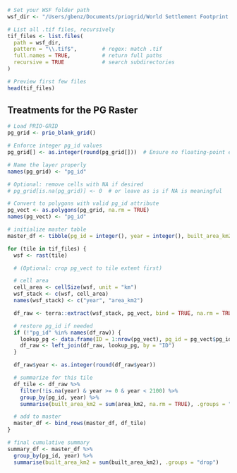 


```r
# Set your WSF folder path
wsf_dir <- "/Users/gbenz/Documents/priogrid/World Settlement Footprint Evolution/Rwanda_9_tiles_subset"

# List all .tif files, recursively
tif_files <- list.files(
  path = wsf_dir,
  pattern = "\\.tif$",        # regex: match .tif
  full.names = TRUE,          # return full paths
  recursive = TRUE            # search subdirectories
)

# Preview first few files
head(tif_files)

```


## Treatments for the PG Raster

```r
# Load PRIO-GRID
pg_grid <- prio_blank_grid()

# Enforce integer pg_id values
pg_grid[] <- as.integer(round(pg_grid[]))  # Ensure no floating-point errors

# Name the layer properly
names(pg_grid) <- "pg_id"

# Optional: remove cells with NA if desired
# pg_grid[is.na(pg_grid)] <- 0  # or leave as is if NA is meaningful

# Convert to polygons with valid pg_id attribute
pg_vect <- as.polygons(pg_grid, na.rm = TRUE)
names(pg_vect) <- "pg_id"
```



```r
# initialize master table
master_df <- tibble(pg_id = integer(), year = integer(), built_area_km2 = double())

for (tile in tif_files) {
  wsf <- rast(tile)

  # (Optional: crop pg_vect to tile extent first)

  # cell area
  cell_area <- cellSize(wsf, unit = "km")
  wsf_stack <- c(wsf, cell_area)
  names(wsf_stack) <- c("year", "area_km2")

  df_raw <- terra::extract(wsf_stack, pg_vect, bind = TRUE, na.rm = TRUE)

  # restore pg_id if needed
  if (!"pg_id" %in% names(df_raw)) {
    lookup_pg <- data.frame(ID = 1:nrow(pg_vect), pg_id = pg_vect$pg_id)
    df_raw <- left_join(df_raw, lookup_pg, by = "ID")
  }

  df_raw$year <- as.integer(round(df_raw$year))

  # summarize for this tile
  df_tile <- df_raw %>%
    filter(!is.na(year) & year >= 0 & year < 2100) %>%
    group_by(pg_id, year) %>%
    summarise(built_area_km2 = sum(area_km2, na.rm = TRUE), .groups = "drop")

  # add to master
  master_df <- bind_rows(master_df, df_tile)
}

# final cumulative summary
summary_df <- master_df %>%
  group_by(pg_id, year) %>%
  summarise(built_area_km2 = sum(built_area_km2), .groups = "drop")

```

